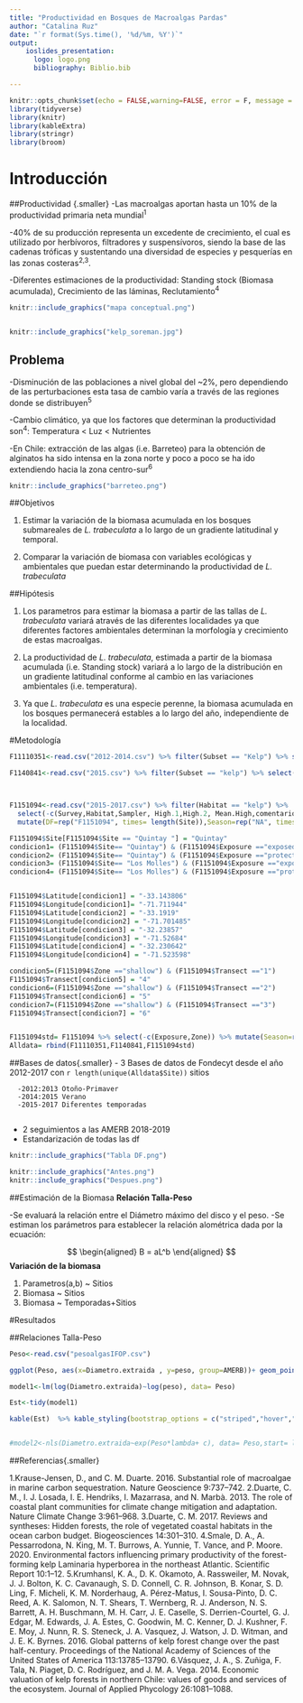 ```yaml
---
title: "Productividad en Bosques de Macroalgas Pardas"
author: "Catalina Ruz"
date: "`r format(Sys.time(), '%d/%m, %Y')`"
output: 
    ioslides_presentation:
      logo: logo.png
      bibliography: Biblio.bib

---
```


```r
knitr::opts_chunk$set(echo = FALSE,warning=FALSE, error = F, message = F)
library(tidyverse)
library(knitr)
library(kableExtra)
library(stringr)
library(broom)


```


# Introducción

##Productividad {.smaller}
-Las macroalgas aportan hasta un 10% de la productividad primaria neta mundial^1^

-40% de su producción representa un excedente de crecimiento, el cual es utilizado por herbívoros, filtradores y suspensívoros, siendo la base de las cadenas tróficas y sustentando una diversidad de especies y pesquerías en las zonas costeras^2,3^.

-Diferentes estimaciones de la productividad: Standing stock (Biomasa acumulada), Crecimiento de las láminas, Reclutamiento^4^


```r

knitr::include_graphics("mapa conceptual.png")


knitr::include_graphics("kelp_soreman.jpg")
```

## Problema

-Disminución de las poblaciones a nivel global del ~2%, pero dependiendo de las perturbaciones esta tasa de cambio varía a través de las regiones donde se distribuyen^5^

-Cambio climático, ya que los factores que determinan la productividad son^4^:
        Temperatura < Luz < Nutrientes 

-En Chile: extracción de las algas (i.e. Barreteo) para la obtención de alginatos ha sido intensa en la zona norte y poco a poco se ha ido extendiendo hacia la zona centro-sur^6^


```r
knitr::include_graphics("barreteo.png")
```

##Objetivos

1.	Estimar la variación de la biomasa acumulada en los bosques submareales de *L. trabeculata* a lo largo de un gradiente latitudinal y temporal.

2.	Comparar la variación de biomasa con variables ecológicas y ambientales que puedan estar determinando la productividad de *L. trabeculata* 

##Hipótesis

1. Los parametros para estimar la biomasa a partir de las tallas de *L. trabeculata* variará através de las diferentes localidades ya que diferentes factores ambientales determinan la morfología y crecimiento de estas macroalgas.  

2. La productividad de *L. trabeculata*, estimada a partir de la biomasa acumulada (i.e. Standing stock) variará a lo largo de la distribución en un gradiente latitudinal conforme al cambio en las variaciones ambientales (i.e. temperatura). 

3. Ya que *L. trabeculata* es una especie perenne, la biomasa acumulada en los bosques permanecerá estables a lo largo del año, independiente de la localidad.

  
#Metodología
```r
F11110351<-read.csv("2012-2014.csv") %>% filter(Subset == "Kelp") %>% select(-c(Subset,Transects,Temperature, Visbility,DepthRange,Holdfast.Use,Blade.Use,Cover)) %>% mutate(DF= rep("F11110351", times= length(Site)), Stipes= rep("NA", times=length(Site)), Length=rep("NA", times=length(Site)))

F1140841<-read.csv("2015.csv") %>% filter(Subset == "kelp") %>% select(-c(Subset,Temperature, Visbility, Holdfast.Use,Blade.Use,Cover...,X)) %>% mutate(DF= rep("F1140841", times= length(Site)),  a=rep("NA", times=length(Site)), b=rep("NA", times=length(Site)),allometric=rep("NA", times=length(Site)), Length=rep("NA", times=length(Site))) %>% rename(Station ="station", Size="Size.cm.", Stipes="no..stipes")



F1151094<-read.csv("2015-2017.csv") %>% filter(Habitat == "kelp") %>% 
  select(-c(Survey,Habitat,Sampler, High.1,High.2, Mean.High,comentario,Data_Entry,Num_parches)) %>%
  mutate(DF=rep("F1151094", times= length(Site)),Season=rep("NA", times=length(Site)),Latitude=rep("NA", times=length(Site)), Longitude=rep("NA", times=length(Site)), a=rep("NA", times=length(Site)), b=rep("NA", times=length(Site)),allometric=rep("NA", times=length(Site)), Phase=rep("NA", times=length(Site)), Biomass=rep("NA", times=length(Site))) %>% rename(Series ="serie",  Station= "Station.replicate", Replicate= "Pseudoreplicate",Size= "Width")

F1151094$Site[F1151094$Site == "Quintay "] = "Quintay"
condicion1= (F1151094$Site== "Quintay") & (F1151094$Exposure =="exposed")
condicion2= (F1151094$Site== "Quintay") & (F1151094$Exposure =="protected")
condicion3= (F1151094$Site== "Los Molles") & (F1151094$Exposure =="exposed")
condicion4= (F1151094$Site== "Los Molles") & (F1151094$Exposure =="protected")


F1151094$Latitude[condicion1] = "-33.143806"
F1151094$Longitude[condicion1]= "-71.711944"
F1151094$Latitude[condicion2] = "-33.1919"
F1151094$Longitude[condicion2] = "-71.701485"
F1151094$Latitude[condicion3] = "-32.23857"
F1151094$Longitude[condicion3] = "-71.52684"
F1151094$Latitude[condicion4] = "-32.230642"
F1151094$Longitude[condicion4] = "-71.523598"

condicion5=(F1151094$Zone =="shallow") & (F1151094$Transect =="1") 
F1151094$Transect[condicion5] = "4"
condicion6=(F1151094$Zone =="shallow") & (F1151094$Transect =="2") 
F1151094$Transect[condicion6] = "5"
condicion7=(F1151094$Zone =="shallow") & (F1151094$Transect =="3") 
F1151094$Transect[condicion7] = "6"


F1151094std= F1151094 %>% select(-c(Exposure,Zone)) %>% mutate(Season=rep("NA", times=length(Site)))
Alldata= rbind(F11110351,F1140841,F1151094std)

```

##Bases de datos{.smaller}
- 3 Bases de datos de Fondecyt desde el año 2012-2017 con `r length(unique(Alldata$Site))` sitios
      
      -2012:2013 Otoño-Primaver
      -2014:2015 Verano
      -2015-2017 Diferentes temporadas
      
- 2 seguimientos a las AMERB 2018-2019
- Estandarización de todas las df

```r
knitr::include_graphics("Tabla DF.png")
```
```r
knitr::include_graphics("Antes.png")
knitr::include_graphics("Despues.png")
```


##Estimación de la Biomasa
  **Relación Talla-Peso**
  
-Se evaluará la relación entre el Diámetro máximo del disco y el peso.
-Se estiman los parámetros para establecer la relación alométrica dada por la ecuación:

$$
  \begin{aligned}
  B = aL^b 
  \end{aligned}
$$ 
  **Variación de la biomasa**

1. Parametros(a,b) ~ Sitios
2. Biomasa ~ Sitios
3. Biomasa ~ Temporadas+Sitios
 




#Resultados

##Relaciones Talla-Peso
```r

Peso<-read.csv("pesoalgasIFOP.csv")

ggplot(Peso, aes(x=Diametro.extraida , y=peso, group=AMERB))+ geom_point(aes(color=AMERB))

model1<-lm(log(Diametro.extraida)~log(peso), data= Peso)

Est<-tidy(model1)

kable(Est)  %>% kable_styling(bootstrap_options = c("striped","hover","condensed"), full_width = F)


#model2<-nls(Diametro.extraida~exp(Peso*lambda+ c), data= Peso,start= list(lambda=0.1, c = 0), data = For.Graph)
```


##Referencias{.smaller}

1.Krause-Jensen, D., and C. M. Duarte. 2016. Substantial role of macroalgae in marine carbon sequestration. Nature Geoscience 9:737–742.
2.Duarte, C. M., I. J. Losada, I. E. Hendriks, I. Mazarrasa, and N. Marbà. 2013. The role of coastal plant communities for climate change mitigation and adaptation. Nature Climate Change 3:961–968.
3.Duarte, C. M. 2017. Reviews and syntheses: Hidden forests, the role of vegetated coastal habitats in the ocean carbon budget. Biogeosciences 14:301–310.
4.Smale, D. A., A. Pessarrodona, N. King, M. T. Burrows, A. Yunnie, T. Vance, and P. Moore. 2020. Environmental factors influencing primary productivity of the forest-forming kelp Laminaria hyperborea in the northeast Atlantic. Scientific Report 10:1–12.
5.Krumhansl, K. A., D. K. Okamoto, A. Rassweiler, M. Novak, J. J. Bolton, K. C. Cavanaugh, S. D. Connell, C. R. Johnson, B. Konar, S. D. Ling, F. Micheli, K. M. Norderhaug, A. Pérez-Matus, I. Sousa-Pinto, D. C. Reed, A. K. Salomon, N. T. Shears, T. Wernberg, R. J. Anderson, N. S. Barrett, A. H. Buschmann, M. H. Carr, J. E. Caselle, S. Derrien-Courtel, G. J. Edgar, M. Edwards, J. A. Estes, C. Goodwin, M. C. Kenner, D. J. Kushner, F. E. Moy, J. Nunn, R. S. Steneck, J. A. Vasquez, J. Watson, J. D. Witman, and J. E. K. Byrnes. 2016. Global patterns of kelp forest change over the past half-century. Proceedings of the National Academy of Sciences of the United States of America 113:13785–13790.
6.Vásquez, J. A., S. Zuñiga, F. Tala, N. Piaget, D. C. Rodríguez, and J. M. A. Vega. 2014. Economic valuation of kelp forests in northern Chile: values of goods and services of the ecosystem. Journal of Applied Phycology 26:1081–1088.
